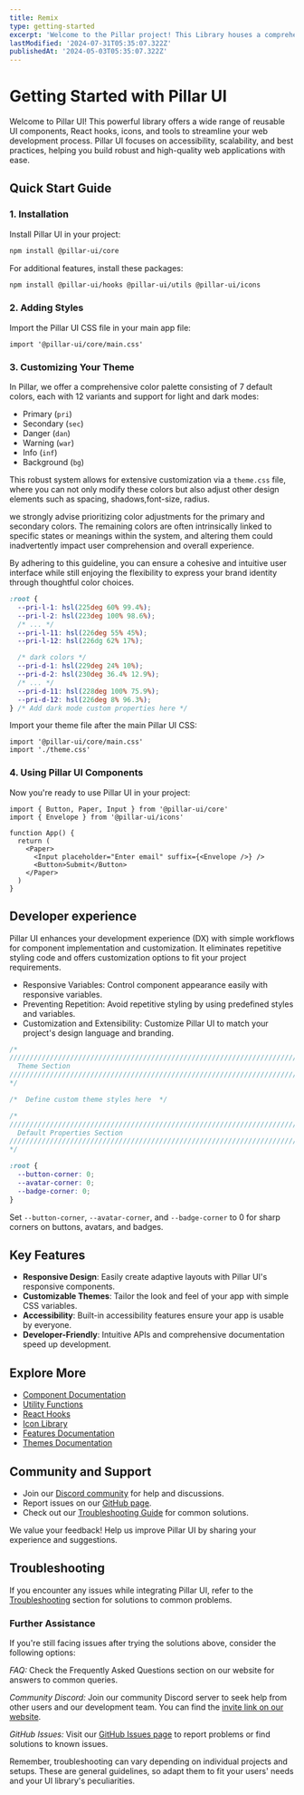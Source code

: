 ```yaml
---
title: Remix
type: getting-started
excerpt: 'Welcome to the Pillar project! This Library houses a comprehensive collection of reusable UI components, React hooks, Icons, and other tools designed to enhance modern web development. With a focus on accessibility, scalability, and best practices, Pillar streamlines the development process and empowers you to build robust, high-quality web applications.'
lastModified: '2024-07-31T05:35:07.322Z'
publishedAt: '2024-05-03T05:35:07.322Z'
---
```


# Getting Started with Pillar UI

Welcome to Pillar UI! This powerful library offers a wide range of reusable UI components, React hooks, icons, and tools to streamline your web development process. Pillar UI focuses on accessibility, scalability, and best practices, helping you build robust and high-quality web applications with ease.

## Quick Start Guide

### 1. Installation

Install Pillar UI in your project:

```bash
npm install @pillar-ui/core
```

For additional features, install these packages:

```bash
npm install @pillar-ui/hooks @pillar-ui/utils @pillar-ui/icons
```

### 2. Adding Styles

Import the Pillar UI CSS file in your main app file:

```tsx
import '@pillar-ui/core/main.css'
```

### 3. Customizing Your Theme

In Pillar, we offer a comprehensive color palette consisting of 7 default colors, each with 12 variants and support for light and dark modes:

- Primary (`pri`)
- Secondary (`sec`)
- Danger (`dan`)
- Warning (`war`)
- Info (`inf`)
- Background (`bg`)

This robust system allows for extensive customization via a `theme.css` file, where you can not only modify these colors but also adjust other design elements such as spacing, shadows,font-size, radius.

we strongly advise prioritizing color adjustments for the primary and secondary colors. The remaining colors are often intrinsically linked to specific states or meanings within the system, and altering them could inadvertently impact user comprehension and overall experience.

By adhering to this guideline, you can ensure a cohesive and intuitive user interface while still enjoying the flexibility to express your brand identity through thoughtful color choices.

```css
:root {
  --pri-l-1: hsl(225deg 60% 99.4%);
  --pri-l-2: hsl(223deg 100% 98.6%);
  /* ... */
  --pri-l-11: hsl(226deg 55% 45%);
  --pri-l-12: hsl(226dg 62% 17%);

  /* dark colors */
  --pri-d-1: hsl(229deg 24% 10%);
  --pri-d-2: hsl(230deg 36.4% 12.9%);
  /* ... */
  --pri-d-11: hsl(228deg 100% 75.9%);
  --pri-d-12: hsl(226deg 8% 96.3%);
} /* Add dark mode custom properties here */
```

Import your theme file after the main Pillar UI CSS:

```tsx
import '@pillar-ui/core/main.css'
import './theme.css'
```

### 4. Using Pillar UI Components

Now you're ready to use Pillar UI in your project:

```tsx
import { Button, Paper, Input } from '@pillar-ui/core'
import { Envelope } from '@pillar-ui/icons'

function App() {
  return (
    <Paper>
      <Input placeholder="Enter email" suffix={<Envelope />} />
      <Button>Submit</Button>
    </Paper>
  )
}
```

## Developer experience

Pillar UI enhances your development experience (DX) with simple workflows for component implementation and customization. It eliminates repetitive styling code and offers customization options to fit your project requirements.

- Responsive Variables: Control component appearance easily with responsive variables.
- Preventing Repetition: Avoid repetitive styling by using predefined styles and variables.
- Customization and Extensibility: Customize Pillar UI to match your project's design language and branding.

```css
/*
//////////////////////////////////////////////////////////////////////////////////////////////////
  Theme Section
//////////////////////////////////////////////////////////////////////////////////////////////////
*/

/*  Define custom theme styles here  */

/*
//////////////////////////////////////////////////////////////////////////////////////////////////
  Default Properties Section
//////////////////////////////////////////////////////////////////////////////////////////////////
*/

:root {
  --button-corner: 0;
  --avatar-corner: 0;
  --badge-corner: 0;
}
```

Set `--button-corner`, `--avatar-corner`, and `--badge-corner` to 0 for sharp corners on buttons, avatars, and badges.

## Key Features

- **Responsive Design**: Easily create adaptive layouts with Pillar UI's responsive components.
- **Customizable Themes**: Tailor the look and feel of your app with simple CSS variables.
- **Accessibility**: Built-in accessibility features ensure your app is usable by everyone.
- **Developer-Friendly**: Intuitive APIs and comprehensive documentation speed up development.

## Explore More

- [Component Documentation](/docs/components)
- [Utility Functions](/docs/utils)
- [React Hooks](/docs/hooks)
- [Icon Library](/docs/icons)
- [Features Documentation](/docs/features)
- [Themes Documentation](/docs/themes)

## Community and Support

- Join our [Discord community](https://discord.gg/GvB865nE) for help and discussions.
- Report issues on our [GitHub page](https://github.com/HamzaAmar/pillar-ui/issues).
- Check out our [Troubleshooting Guide](http://localhost:3001/docs/troubleshooting) for common solutions.

We value your feedback! Help us improve Pillar UI by sharing your experience and suggestions.

## Troubleshooting

If you encounter any issues while integrating Pillar UI, refer to the [Troubleshooting](http://localhost:3001/docs/troubleshooting) section for solutions to common problems.

### Further Assistance

If you're still facing issues after trying the solutions above, consider the following options:

_FAQ:_ Check the Frequently Asked Questions section on our website for answers to common queries.

_Community Discord:_ Join our community Discord server to seek help from other users and our development team. You can find the [invite link on our website](https://discord.gg/GvB865nE).

_GitHub Issues:_ Visit our [GitHub Issues page](https://github.com/HamzaAmar/pillar-ui/issues) to report problems or find solutions to known issues.

Remember, troubleshooting can vary depending on individual projects and setups. These are general guidelines, so adapt them to fit your users' needs and your UI library's peculiarities.
